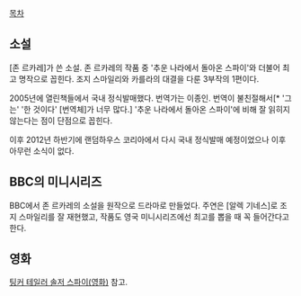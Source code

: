 [[목차]]

== 소설 ==
[존 르카레]가 쓴 소설. 존 르카레의 작품 중 '추운 나라에서 돌아온 스파이'와 더불어 최고 명작으로 꼽힌다. 조지 스마일리와 카를라의 대결을 다룬 3부작의 1편이다.

2005년에 열린책들에서 국내 정식발매했다. 번역가는 이종인. 번역이 불친절해서[* '그는' '한 것이다' [번역체]가 너무 많다.] '추운 나라에서 돌아온 스파이'에 비해 잘 읽히지 않는다는 점이 단점으로 꼽힌다.

이후 2012년 하반기에 랜덤하우스 코리아에서 다시 국내 정식발매 예정이었으나 이후 아무런 소식이 없다. 

== BBC의 미니시리즈 ==
BBC에서 존 르카레의 소설을 원작으로 드라마로 만들었다. 주연은 [알렉 기네스]로 조지 스마일리를 잘 재현했고, 작품도 영국 미니시리즈에선 최고를 뽑을 때 꼭 들어간다고 한다.

== 영화 ==
[[팅커 테일러 솔저 스파이(영화)]] 참고.
